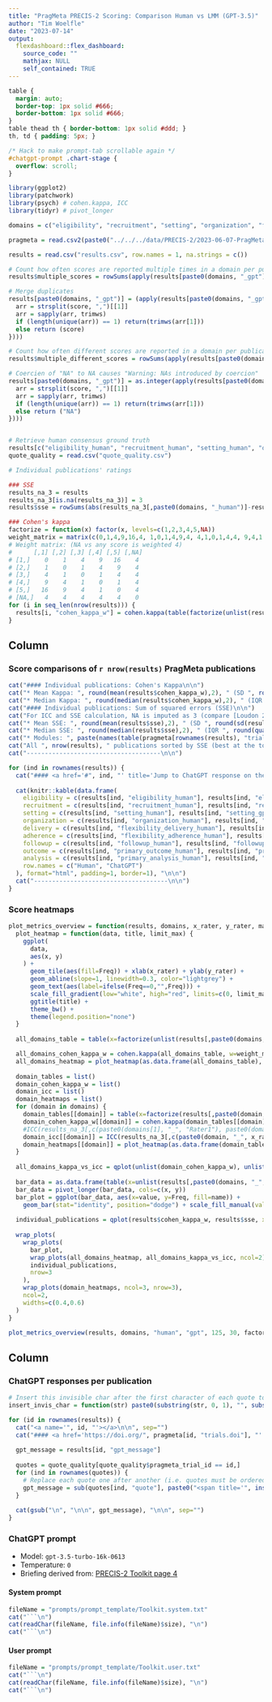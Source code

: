 ```yaml
---
title: "PragMeta PRECIS-2 Scoring: Comparison Human vs LMM (GPT-3.5)"
author: "Tim Woelfle"
date: "2023-07-14"
output: 
  flexdashboard::flex_dashboard:
    source_code: ""
    mathjax: NULL
    self_contained: TRUE
---
```


```css
table {
  margin: auto;
  border-top: 1px solid #666;
  border-bottom: 1px solid #666;
}
table thead th { border-bottom: 1px solid #ddd; }
th, td { padding: 5px; }

/* Hack to make prompt-tab scrollable again */
#chatgpt-prompt .chart-stage {
  overflow: scroll;
}
```

```r
library(ggplot2)
library(patchwork)
library(psych) # cohen.kappa, ICC
library(tidyr) # pivot_longer

domains = c("eligibility", "recruitment", "setting", "organization", "flexibility_delivery", "flexibility_adherence", "followup", "primary_outcome", "primary_analysis")

pragmeta = read.csv2(paste0("../../../data/PRECIS-2/2023-06-07-PragMeta-export-V1_TW.csv"), row.names = "trials.trials_id", )

results = read.csv("results.csv", row.names = 1, na.strings = c())

# Count how often scores are reported multiple times in a domain per publication (including duplicates)
results$multiple_scores = rowSums(apply(results[paste0(domains, "_gpt")], 2, function(x) !x %in% c("1", "2", "3", "4", "5", "NA")))

# Merge duplicates
results[paste0(domains, "_gpt")] = (apply(results[paste0(domains, "_gpt")], 2, Vectorize(function(score) {
  arr = strsplit(score, ",")[[1]]
  arr = sapply(arr, trimws)
  if (length(unique(arr)) == 1) return(trimws(arr[1]))
  else return (score)
})))

# Count how often different scores are reported in a domain per publication (excluding duplicates)
results$multiple_different_scores = rowSums(apply(results[paste0(domains, "_gpt")], 2, function(x) !x %in% c("1", "2", "3", "4", "5", "NA")))

# Coercien of "NA" to NA causes "Warning: NAs introduced by coercion"
results[paste0(domains, "_gpt")] = as.integer(apply(results[paste0(domains, "_gpt")], 2, Vectorize(function(score) {
  arr = strsplit(score, ",")[[1]]
  arr = sapply(arr, trimws)
  if (length(unique(arr)) == 1) return(trimws(arr[1]))
  else return ("NA")
})))


# Retrieve human consensus ground truth
results[c("eligibility_human", "recruitment_human", "setting_human", "organization_human", "flexibility_delivery_human", "flexibility_adherence_human", "followup_human", "primary_outcome_human", "primary_analysis_human")] = pragmeta[rownames(results), c("precis2.eligibility_score", "precis2.recruit_score", "precis2.set_score", "precis2.org_score", "precis2.flex_score", "precis2.adherence_score", "precis2.fu_score", "precis2.out_score", "precis2.analysis_score")]
quote_quality = read.csv("quote_quality.csv")

# Individual publications' ratings

### SSE
results_na_3 = results
results_na_3[is.na(results_na_3)] = 3
results$sse = rowSums(abs(results_na_3[,paste0(domains, "_human")]-results_na_3[,paste0(domains, "_gpt")])**2)

### Cohen's kappa
factorize = function(x) factor(x, levels=c(1,2,3,4,5,NA))
weight_matrix = matrix(c(0,1,4,9,16,4, 1,0,1,4,9,4, 4,1,0,1,4,4, 9,4,1,0,1,4, 16,9,4,1,0,4, 4,4,4,4,4,0), nrow=6)
# Weight matrix: (NA vs any score is weighted 4)
#      [,1] [,2] [,3] [,4] [,5] [,NA]
# [1,]    0    1    4    9   16    4
# [2,]    1    0    1    4    9    4
# [3,]    4    1    0    1    4    4
# [4,]    9    4    1    0    1    4
# [5,]   16    9    4    1    0    4
# [NA,]   4    4    4    4    4    0
for (i in seq_len(nrow(results))) {
  results[i, "cohen_kappa_w"] = cohen.kappa(table(factorize(unlist(results[i, paste0(domains, "_human")])), factorize(unlist(results[i, paste0(domains, "_gpt")])), useNA="always"), w=weight_matrix)$weighted.kappa
}
```

Column {data-width=60}
-------------------------------------

### Score comparisons of `r nrow(results)` PragMeta publications

```r
cat("#### Individual publications: Cohen's Kappa\n\n")
cat("* Mean Kappa: ", round(mean(results$cohen_kappa_w),2), " (SD ", round(sd(results$cohen_kappa_w),2), ")\n\n", sep="")
cat("* Median Kappa: ", round(median(results$cohen_kappa_w),2), " (IQR ", round(quantile(results$cohen_kappa_w,0.25),2), "-", round(quantile(results$cohen_kappa_w,0.75),2), ", range ", min(results$cohen_kappa_w), "-", max(results$cohen_kappa_w), ")\n\n", sep="")
cat("#### Individual publications: Sum of squared errors (SSE)\n\n")
cat("For ICC and SSE calculation, NA is imputed as 3 (compare [Loudon 2017](https://doi.org/10.1016/j.jclinepi.2017.06.001) for ICC). SSE = sum((human-gpt)²). Examples: error of 1 in each of the 9 domains: SSE = 9×(1²)= 9; error of 4 in 1 domain: 1×(4²)=16; error of 2 in 5 domains: SSE = 5×(2²) = 20\n\n")
cat("* Mean SSE: ", round(mean(results$sse),2), " (SD ", round(sd(results$sse),2), ")\n\n", sep="")
cat("* Median SSE: ", round(median(results$sse),2), " (IQR ", round(quantile(results$sse,0.25),2), "-", round(quantile(results$sse,0.75),2), ", range ", min(results$sse), "-", max(results$sse), ")\n\n", sep="")
cat("* Modules: ", paste(names(table(pragmeta[rownames(results), "trials.module"])), table(pragmeta[rownames(results), "trials.module"]), sep=": ", collapse=", "), "\n\n", sep="")
cat("All ", nrow(results), " publications sorted by SSE (best at the top, worst at the bottom):\n\n", sep="")
cat("-------------------------------------\n\n")

for (ind in rownames(results)) {
  cat("#### <a href='#", ind, "' title='Jump to ChatGPT response on the right'>", pragmeta[ind, "trials.title"], "</a> (", pragmeta[ind, "trials.pub_year"], "), ", pragmeta[ind, "trials.module"], ", SEE: ", results[ind, "sse"], ", Cohen Kappa: ", round(results[ind, "cohen_kappa_w"], 2), "\n\n", sep="")
  
  cat(knitr::kable(data.frame(
    eligibility = c(results[ind, "eligibility_human"], results[ind, "eligibility_gpt"]),
    recruitment = c(results[ind, "recruitment_human"], results[ind, "recruitment_gpt"]),
    setting = c(results[ind, "setting_human"], results[ind, "setting_gpt"]),
    organization = c(results[ind, "organization_human"], results[ind, "organization_gpt"]),
    delivery = c(results[ind, "flexibility_delivery_human"], results[ind, "flexibility_delivery_gpt"]),
    adherence = c(results[ind, "flexibility_adherence_human"], results[ind, "flexibility_adherence_gpt"]),
    followup = c(results[ind, "followup_human"], results[ind, "followup_gpt"]),
    outcome = c(results[ind, "primary_outcome_human"], results[ind, "primary_outcome_gpt"]),
    analysis = c(results[ind, "primary_analysis_human"], results[ind, "primary_analysis_gpt"]),
    row.names = c("Human", "ChatGPT")
  ), format="html", padding=1, border=1), "\n\n")
  cat("-------------------------------------\n\n")
}
```

### Score heatmaps

```r
plot_metrics_overview = function(results, domains, x_rater, y_rater, max_all_domains, max_single_domains, factorize, weight_matrix, useNA="always") {
  plot_heatmap = function(data, title, limit_max) {
    ggplot(
      data, 
      aes(x, y)
    ) +
      geom_tile(aes(fill=Freq)) + xlab(x_rater) + ylab(y_rater) +
      geom_abline(slope=1, linewidth=0.3, color="lightgrey") +
      geom_text(aes(label=ifelse(Freq==0,"",Freq))) +
      scale_fill_gradient(low="white", high="red", limits=c(0, limit_max)) +
      ggtitle(title) +
      theme_bw() +
      theme(legend.position="none")
  }
  
  all_domains_table = table(x=factorize(unlist(results[,paste0(domains, "_", x_rater)])), y=factorize(unlist(results[,paste0(domains, "_", y_rater)])), useNA=useNA)

  all_domains_cohen_kappa_w = cohen.kappa(all_domains_table, w=weight_matrix)$weighted.kappa
  all_domains_heatmap = plot_heatmap(as.data.frame(all_domains_table), paste0("all domains (weighted Cohen κ=", round(all_domains_cohen_kappa_w, 2), ")"), max_all_domains)
  
  domain_tables = list()
  domain_cohen_kappa_w = list()
  domain_icc = list()
  domain_heatmaps = list()
  for (domain in domains) {
    domain_tables[[domain]] = table(x=factorize(results[,paste0(domain, "_", x_rater)]), y=factorize(results[,paste0(domain, "_", y_rater)]), useNA=useNA)
    domain_cohen_kappa_w[[domain]] = cohen.kappa(domain_tables[[domain]], w=weight_matrix)$weighted.kappa
    #ICC(results_na_3[,c(paste0(domains[1], "_", "Rater1"), paste0(domains[1], "_", "Rater2"))])
    domain_icc[[domain]] = ICC(results_na_3[,c(paste0(domain, "_", x_rater), paste0(domain, "_", y_rater))])$results["Average_random_raters", "ICC"]
    domain_heatmaps[[domain]] = plot_heatmap(as.data.frame(domain_tables[[domain]]), paste0(domain, " (κ=", round(domain_cohen_kappa_w[[domain]],2), ", ICC=", round(domain_icc[[domain]],2), ")"), max_single_domains)
  }
  
  all_domains_kappa_vs_icc = qplot(unlist(domain_cohen_kappa_w), unlist(domain_icc), xlab="Weighted Cohen kappa", ylab="ICC(2,k)", xlim=c(-0.2,1), ylim=c(0,1), size=I(3)) + theme_bw()
  
  bar_data = as.data.frame(table(x=unlist(results[,paste0(domains, "_", x_rater)]), y=unlist(results[,paste0(domains, "_", y_rater)]), useNA = useNA))
  bar_data = pivot_longer(bar_data, cols=c(x, y))
  bar_plot = ggplot(bar_data, aes(x=value, y=Freq, fill=name)) +
    geom_bar(stat="identity", position="dodge") + scale_fill_manual(values=c("x"="#2780e3", "y"="#ff9e81")) + theme_bw() + xlab(NULL) + ggtitle(paste0(x_rater, " (blue) vs ", y_rater, " (red)")) + theme(legend.position="none")
  
  individual_publications = qplot(results$cohen_kappa_w, results$sse, xlab="Weighted Cohen kappa", ylab="Sum of squared errors", xlim=c(-0.5,1), size=I(3), alpha=I(0.8)) + theme_bw() + ggtitle(paste0("individual publications' ratings (n=", nrow(results), ")"))
  
  wrap_plots(
    wrap_plots(
      bar_plot, 
      wrap_plots(all_domains_heatmap, all_domains_kappa_vs_icc, ncol=2),
      individual_publications, 
      nrow=3
    ),
    wrap_plots(domain_heatmaps, ncol=3, nrow=3),
    ncol=2,
    widths=c(0.4,0.6)
  )
}

plot_metrics_overview(results, domains, "human", "gpt", 125, 30, factorize, weight_matrix)
```

Column {data-width=40 .tabset}
-------------------------------------

### ChatGPT responses per publication

```r
# Insert this invisible char after the first character of each quote to make sure that it is only replaced with span once
insert_invis_char = function(str) paste0(substring(str, 0, 1), "‎", substring(str, 2))

for (id in rownames(results)) {
  cat("<a name='", id, "'></a>\n\n", sep="")
  cat("#### <a href='https://doi.org/", pragmeta[id, "trials.doi"], "' title='Open publication'>", pragmeta[id, "trials.title"], "</a> (", pragmeta[id, "trials.pub_year"], "), ", pragmeta[id, "trials.module"], "\n\n", sep="")
  
  gpt_message = results[id, "gpt_message"]
  
  quotes = quote_quality[quote_quality$pragmeta_trial_id == id,]
  for (ind in rownames(quotes)) {
    # Replace each quote one after another (i.e. quotes must be ordered in csv), do not use gsub with this strategy
    gpt_message = sub(quotes[ind, "quote"], paste0("<span title='", insert_invis_char(trimws(gsub("'", "&#39;", gsub("\n", "", quotes[ind, "best_match"]), fixed=T))), "' style='border-bottom: 1px dashed black;", ifelse(quotes[ind, "ratio"] < 80, "background-color: red", ifelse(quotes[ind, "ratio"] < 95, "background-color: orange", ifelse(quotes[ind, "ratio"] < 100, "background-color: yellow", ""))), "'>", insert_invis_char(quotes[ind, "quote"]), "</span>"), gpt_message, fixed=T, useBytes = T)
  }
  
  cat(gsub("\n", "\n\n", gpt_message), "\n\n", sep="")
}
```

### ChatGPT prompt

* Model: `gpt-3.5-turbo-16k-0613`
* Temperature: `0`
* Briefing derived from: [PRECIS-2 Toolkit page 4](http://precis-2.org/Help/Documentation/ToolkitDownload)

#### System prompt

```r
fileName = "prompts/prompt_template/Toolkit.system.txt"
cat("```\n")
cat(readChar(fileName, file.info(fileName)$size), "\n")
cat("```\n")
```

#### User prompt

```r
fileName = "prompts/prompt_template/Toolkit.user.txt"
cat("```\n")
cat(readChar(fileName, file.info(fileName)$size), "\n")
cat("```\n")
```
